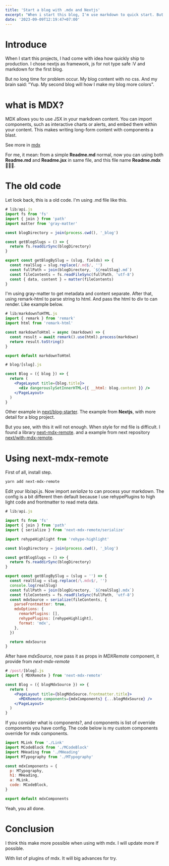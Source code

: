 ```yaml
---
title: 'Start a blog with .mdx and Nextjs'
excerpt: "When i start this blog, I'm use markdown to quick start. But not too long, I get problem with how to style the markdown content. This post will show you how I pass through it."
date: '2023-09-09T12:19:47+07:00'
---
```


# Introduce

When I start this projects, I had come with idea how quickly ship to production. I chose nextjs as framework, js for not type safe :V and markdown for the first blog.

But no long time for problem occur. My blog content with no css. And my brain said: "Yup. My second blog will how I make my blog more colors".

# what is MDX?

MDX allows you to use JSX in your markdown content. You can import components, such as interactive charts or alerts, and embed them within your content. This makes writing long-form content with components a blast.

See more in [mdx](https://mdxjs.com/)

For me, it mean: from a simple **Readme.md** normal, now you can using both **Readme.md** and **Readme.jsx** in same file, and this file name **Readme.mdx** 🤣🤣🤣.

# The old code

Let look back, this is a old code. I'm using .md file like this.

```js
# lib/api.js
import fs from 'fs'
import { join } from 'path'
import matter from 'gray-matter'

const blogDirectory = join(process.cwd(), '_blog')

const getBlogSlugs = () => {
  return fs.readdirSync(blogDirectory)
}

export const getBlogBySlug = (slug, fields) => {
  const realSlug = slug.replace(/.md$/, '')
  const fullPath = join(blogDirectory, `${realSlug}.md`)
  const fileContents = fs.readFileSync(fullPath, 'utf-8')
  const { data, content } = matter(fileContents)
}
```

I'm using gray-matter to get metadata and content separate. After that, using remark-html to parse string to html.
And pass the html to div to can render. Like example below.

```js
# lib/markdownToHTML.js
import { remark } from 'remark'
import html from 'remark-html'

const markdownToHtml = async (markdown) => {
  const result = await remark().use(html).process(markdown)
  return result.toString()
}

export default markdownToHtml
```

```jsx
# blog/[slug].js

const Blog = ({ blog }) => {
  return (
    <PageLayout title={blog.title}>
      <div dangerouslySetInnerHTML={{ __html: blog.content }} />
    </PageLayout>
  )
}
```

Other example in [next/blog-starter](https://github.com/vercel/next.js/blob/canary/examples/blog-starter). The example from **Nextjs**, with more detail for a blog project.

But you see, with this it will not enough. When style for md file is difficult. I found a library [next-mdx-remote](https://github.com/hashicorp/next-mdx-remote).
and a example from next repository [next/with-mdx-remote](https://github.com/vercel/next.js/tree/canary/examples/with-mdx-remote).

# Using next-mdx-remote

First of all, install step.

```bash
yarn add next-mdx-remote
```

Edit your lib/api.js. Now import _serialize_ to can process your markdown. The config is a bit different then default because I use rehypePlugins to high light code and frontmatter to read meta data.

```js
# lib/api.js

import fs from 'fs'
import { join } from 'path'
import { serialize } from 'next-mdx-remote/serialize'

import rehypeHighlight from 'rehype-highlight'

const blogDirectory = join(process.cwd(), '_blog')

const getBlogSlugs = () => {
  return fs.readdirSync(blogDirectory)
}

export const getBlogBySlug = (slug = '') => {
  const realSlug = slug.replace(/\.mdx$/, '')
  console.log(realSlug)
  const fullPath = join(blogDirectory, `${realSlug}.mdx`)
  const fileContents = fs.readFileSync(fullPath, 'utf-8')
  const mdxSource = serialize(fileContents, {
    parseFrontmatter: true,
    mdxOptions: {
      remarkPlugins: [],
      rehypePlugins: [rehypeHighlight],
      format: 'mdx',
    },
  })

  return mdxSource
}
```

After have _mdxSource_, now pass it as props in _MDXRemote_ component, it provide from _next-mdx-remote_

```jsx
# /post/[blog].js
import { MDXRemote } from 'next-mdx-remote'

const Blog = ({ blogMdxSource }) => {
  return (
    <PageLayout title={blogMdxSource.frontmatter.title}>
      <MDXRemote components={mdxComponents} {...blogMdxSource} />
    </PageLayout>
  )
}
```

If you consider what is components?, and components is list of override components you have config.
The code below is my custom components override for mdx components.

```jsx
import MLink from './Link'
import MCodeBlock from './MCodeBlock'
import MHeading from './MHeading'
import MTypography from './MTypography'

const mdxComponents = {
  p: MTypography,
  h1: MHeading,
  a: MLink,
  code: MCodeBlock,
}

export default mdxComponents
```

Yeah, you all done.

# Conclusion

I think this make more possible when using with mdx. I will update more If possible.

With list of plugins of mdx. It will big advances for try.
